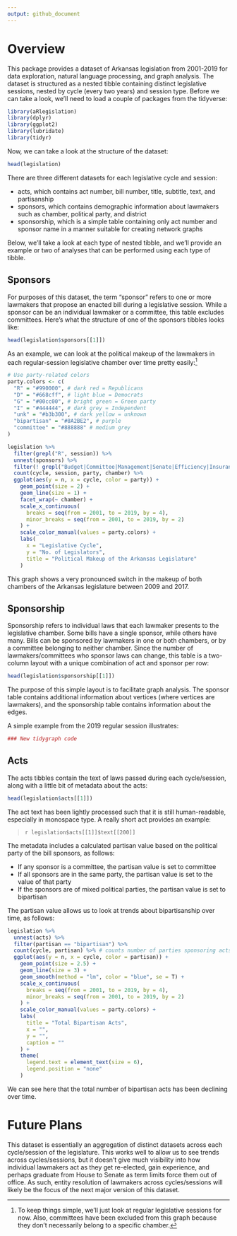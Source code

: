 ```yaml
---
output: github_document
---
```


# Overview

This package provides a dataset of Arkansas legislation from 2001-2019 for data exploration, natural language processing, and graph analysis. The dataset is structured as a nested tibble containing distinct legislative sessions, nested by cycle (every two years) and session type. Before we can take a look, we'll need to load a couple of packages from the tidyverse:

```r

library(aRlegislation)
library(dplyr)
library(ggplot2)
library(lubridate)
library(tidyr)

```

Now, we can take a look at the structure of the dataset:

```r

head(legislation)

```

There are three different datasets for each legislative cycle and session:

* acts, which contains act number, bill number, title, subtitle, text, and partisanship
* sponsors, which contains demographic information about lawmakers such as chamber, political party, and district
* sponsorship, which is a simple table containing only act number and sponsor name in a manner suitable for creating network graphs

Below, we'll take a look at each type of nested tibble, and we'll provide an example or two of analyses that can be performed using each type of tibble.

## Sponsors

For purposes of this dataset, the term "sponsor" refers to one or more lawmakers that propose an enacted bill during a legislative session. While a sponsor can be an individual lawmaker or a committee, this table excludes committees. Here's what the structure of one of the sponsors tibbles looks like: 

```r

head(legislation$sponsors[[1]])

```

As an example, we can look at the political makeup of the lawmakers in each regular-session legislative chamber over time pretty easily:[^sponsorsNote]

[^sponsorsNote]: To keep things simple, we'll just look at regular legislative sessions for now. Also, committees have been excluded from this graph because they don't necessarily belong to a specific chamber.

```r

# Use party-related colors
party.colors <- c(
  "R" = "#990000", # dark red = Republicans
  "D" = "#668cff", # light blue = Democrats
  "G" = "#00cc00", # bright green = Green party
  "I" = "#444444", # dark grey = Independent
  "unk" = "#b3b300", # dark yellow = unknown
  "bipartisan" = "#8A2BE2", # purple
  "committee" = "#888888" # medium grey
)

legislation %>%
  filter(grepl("R", session)) %>%
  unnest(sponsors) %>%
  filter(! grepl("Budget|Committee|Management|Senate|Efficiency|Insurance|Agencies", sponsor)) %>%
  count(cycle, session, party, chamber) %>%
  ggplot(aes(y = n, x = cycle, color = party)) +
    geom_point(size = 2) +
    geom_line(size = 1) +
    facet_wrap(~ chamber) +
    scale_x_continuous(
      breaks = seq(from = 2001, to = 2019, by = 4), 
      minor_breaks = seq(from = 2001, to = 2019, by = 2)
    ) +
    scale_color_manual(values = party.colors) +
    labs(
      x = "Legislative Cycle",
      y = "No. of Legislators",
      title = "Political Makeup of the Arkansas Legislature"
    )

```

This graph shows a very pronounced switch in the makeup of both chambers of the Arkansas legislature between 2009 and 2017. 

## Sponsorship

Sponsorship refers to individual laws that each lawmaker presents to the legislative chamber. Some bills have a single sponsor, while others have many. Bills can be sponsored by lawmakers in one or both chambers, or by a committee belonging to neither chamber. Since the number of lawmakers/committees who sponsor laws can change, this table is a two-column layout with a unique combination of act and sponsor per row:

```r

head(legislation$sponsorship[[1]])

```

The purpose of this simple layout is to facilitate graph analysis. The sponsor table contains additional information about vertices (where vertices are lawmakers), and the sponsorship table contains information about the edges.

A simple example from the 2019 regular session illustrates:

```r

### New tidygraph code

```


## Acts

The acts tibbles contain the text of laws passed during each cycle/session, along with a little bit of metadata about the acts: 

```r

head(legislation$acts[[1]])

```

The act text has been lightly processed such that it is still human-readable, especially in monospace type. A really short act provides an example: 

<blockquote>
`r legislation$acts[[1]]$text[[200]]`
</blockquote>

The metadata includes a calculated partisan value based on the political party of the bill sponsors, as follows:

* If any sponsor is a committee, the partisan value is set to committee
* If all sponsors are in the same party, the partisan value is set to the value of that party
* If the sponsors are of mixed political parties, the partisan value is set to bipartisan

The partisan value allows us to look at trends about bipartisanship over time, as follows:

```r

legislation %>%
  unnest(acts) %>%
  filter(partisan == "bipartisan") %>%
  count(cycle, partisan) %>% # counts number of parties sponsoring acts
  ggplot(aes(y = n, x = cycle, color = partisan)) +
    geom_point(size = 2.5) +
    geom_line(size = 3) +
    geom_smooth(method = "lm", color = "blue", se = T) +
    scale_x_continuous(
      breaks = seq(from = 2001, to = 2019, by = 4), 
      minor_breaks = seq(from = 2001, to = 2019, by = 2)
    ) +
    scale_color_manual(values = party.colors) +
    labs(
      title = "Total Bipartisan Acts",
      x = "",
      y = "",
      caption = ""
    ) +
    theme(
      legend.text = element_text(size = 6),
      legend.position = "none"
    )

```

We can see here that the total number of bipartisan acts has been declining over time.

# Future Plans

This dataset is essentially an aggregation of distinct datasets across each cycle/session of the legislature. This works well to allow us to see trends across cycles/sessions, but it doesn't give much visibility into how individual lawmakers act as they get re-elected, gain experience, and perhaps graduate from House to Senate as term limits force them out of office. As such, entity resolution of lawmakers across cycles/sessions will likely be the focus of the next major version of this dataset. 
